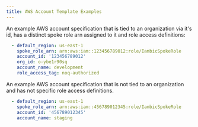 ```yaml
---
title: AWS Account Template Examples
---
```


An example AWS account specification that is tied to an organization via it's id, has a distinct spoke role arn assigned to it and role access definitions: 
```yaml
  - default_region: us-east-1
    spoke_role_arn: arn:aws:iam::123456789012:role/IambicSpokeRole
    account_id: '123456789012'
    org_id: o-ybe1r90sq
    account_name: development
    role_access_tag: noq-authorized
```

An example AWS account specification that is not tied to an organization and has not specific role access definitions.
```yaml
  - default_region: us-east-1
    spoke_role_arn: arn:aws:iam::456789012345:role/IambicSpokeRole
    account_id: '456789012345'
    account_name: staging
```
